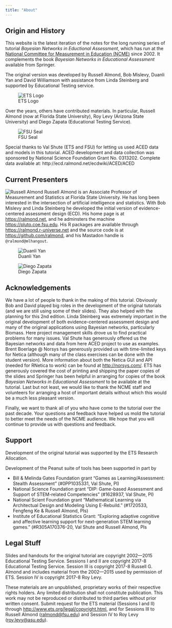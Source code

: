 ```yaml
---
title: "About"
---
```


## Origin and History

This website is the latest iteration of the notes for the long running series of tutorial *Bayesian Networks in Eductional Assessment*, which has run at the [National Committee for Measurement in Education (NCME)](https://ncme.org/) since 2002. It complements the book *Bayesian Networks in Educational Assessment* available from Springer.

The original version was developed by Russell Almond, Bob Mislevy, Duanli Yan and David Williamson with assistance from Linda Steinberg and supported by Educational Testing service.

![ETS Logo](img/ETSlogo.jpg)

Over the years, others have contributed materials. In particular, Russell Almond (now at Florida State University), Roy Levy (Arizona State University) and Diego Zapata (Educational Testing Service).

![FSU Seal](img/FSUSeal.jpg)

Special thanks to Val Shute (ETS and FSU) for letting us used ACED data and models in this tutorial. ACED development and data collection was sponsored by National Science Foundation Grant No. 0313202. Complete data available at: http://ecd.ralmond.net/ecdwiki/ACED/ACED

## Current Presenters

![Russell Almond](img/RGAhead.jpg) Russell Almond is an Associate Professor of Measurement and Statistics at Florida State University. He has long been interested in the intersection of artificial intelligence and statistics. With Bob Mislevy and Linda Steinberg he developed the initial version of evidence-centered assessment design (ECD). His home page is at <https://ralmond.net>, and he adminsters the machine <https://pluto.coe.fsu.edu>. His R packages are available through <https://ralmond.r-universe.net> and the source code is at <https://github.com/ralmond>, and his Mastadon handle is `@ralmond@mlhangout`.

![Duanli Yan](img/DuanliYan.jpg)

![Diego Zapata](img/DiegoZapata.jpg)

## Acknowledgements

We have a lot of people to thank in the making of this tutorial. Obviously Bob and David played
big roles in the development of the original tutorials (and we are still using some of their slides). They  also helped with the planning for this 2nd edition. Linda Steinberg was extremely important in the  original development of both evidence-centered assessment design and many of
the original applications using Bayesian networks, particularly 
Biomass. Here project management skills drove us to find practical
problems for many issues. Val Shute has generously offered us the
Bayesian networks and data from here ACED project to use as examples.
Brent Boerlage \@ Norsys has generously provided us with time-limited
keys for Netica (although many of the class exercises can be done
with the student version). More information about both the Netica
GUI and API (needed for RNetica to work) can be found at
<http://norsys.com/>.
ETS has generously covered the cost of printing and shipping the
paper copies of the slides and Springer has been helpful in arranging
for copies of the book *Bayesian
Networks in Educational Assessment*
to be available at the tutorial. Last but not least, we would like
to thank the NCME staff and volunteers for arranging a host of
important details without which this would be a much less pleasant
version.

Finally, we want to thank all of you who have come to the tutorial over the
past decade. Your questions and feedback have helped us mold the
tutorial to better meet the needs of the NCME audience. We hope that
you will continue to provide us with questions and feedback.

## Support

Development of the original tutorial was supported by the ETS Research Allocation.

Development of the Peanut suite of tools has been supported in part by

-   Bill & Melinda Gates Foundation grant "Games as Learning/Assessment: Stealth Assessment" (#0PP1035331, Val Shute, PI)
-   National Science Foundation grant "DIP: Game-based Assessment and Support of STEM-related Competencies" (#1628937, Val Shute, PI)
-   National Scient Foundation grant "Mathematical Learning via Architectual Design and Modeling Using E-Rebuild." (#1720533, Fengfeng Ke & Russell Almond, PIs)
-   Institute of Educational Statistics Grant: "Exploring adaptive cognitive and affective learning support for next-generation STEM learning games." (#R305A170376-20, Val Shute and Russell Almond, PIs

## Legal Stuff

Slides and handouts for the original tutorial are copyright 2002—2015 Educational Testing Service.  Sessions I and II are copyright 2017-8 Educational Testing Service.  Session III is copyright 2017-8 Russell G. Almond and includes material from the 2002—2015 used by permission of ETS.  Session IV is copyright 2017-8 Roy Levy.

These materials are an unpublished, proprietary works of their respective rights holders. Any limited distribution shall not constitute publication. This work may not be reproduced or distributed to third parties without prior written consent. Submit request for the ETS material (Sessions I and II) through <http://www.ets.org/legal/copyright.html>, and for Sessions III to Russell Almond (<ralmond@fsu.edu>) and Session IV to Roy Levy (<roy.levy@asu.edu>).  
